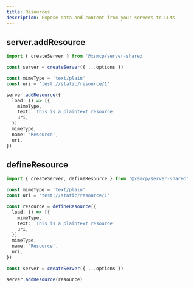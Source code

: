 ```yaml
---
title: Resources
description: Expose data and content from your servers to LLMs
---
```


## server.addResource

```ts
import { createServer } from '@xsmcp/server-shared'

const server = createServer({ ...options })

const mimeType = 'text/plain'
const uri = 'test://static/resource/1'

server.addResource({
  load: () => [{
    mimeType,
    text: 'This is a plaintext resource'
    uri,
  }]
  mimeType,
  name: 'Resource',
  uri,
})
```

## defineResource

```ts
import { createServer, defineResource } from '@xsmcp/server-shared'

const mimeType = 'text/plain'
const uri = 'test://static/resource/1'

const resource = defineResource({
  load: () => [{
    mimeType,
    text: 'This is a plaintext resource'
    uri,
  }]
  mimeType,
  name: 'Resource',
  uri,
})

const server = createServer({ ...options })

server.addResource(resource)
```
